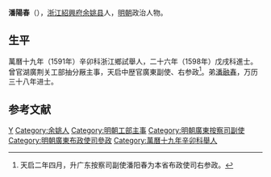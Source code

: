 '''潘陽春'''（{{bd|？||？|catIdx=}}），[[浙江|浙江]][[紹興府|紹興府]][[余姚县|余姚县]]人，[[明朝|明朝]]政治人物。

== 生平 ==
萬曆十九年（1591年）辛卯科浙江鄉試舉人，二十六年（1598年）戊戌科進士。曾官湖廣荆关工部抽分厰主事，天启中歴官廣東副使、右参政<ref>天启二年四月，升广东按察司副使潘阳春为本省布政使司右参政。</ref>。弟[[潘融春|潘融春]]，万历三十八年进士。

==参考文献==
{{reflist}}

{{萬曆二十六年戊戌科殿試金榜}}
{{DEFAULTSORT:}}
[[Category:潘姓|Y]]
[[Category:余姚人|Category:余姚人]]
[[Category:明朝工部主事|Category:明朝工部主事]]
[[Category:明朝廣東按察司副使|Category:明朝廣東按察司副使]]
[[Category:明朝廣東布政使司參政|Category:明朝廣東布政使司參政]]
[[Category:萬曆十九年辛卯科舉人|Category:萬曆十九年辛卯科舉人]]
